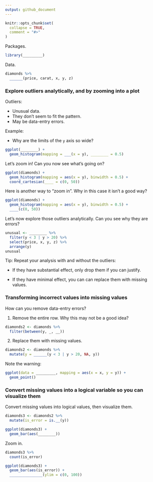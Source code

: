 ```yaml
---
output: github_document
---
```


```r
knitr::opts_chunk$set(
  collapse = TRUE,
  comment = "#>"
)
```

Packages.

```r
library(_________)
```

Data.

```r
diamonds %>% 
  ______(price, carat, x, y, z)
```

### Explore outliers analytically, and by zooming into a plot

Outliers:

* Unusual data.
* They don't seem to fit the pattern.
* May be data-entry errors.

Example:

* Why are the limits of the `y` axis so wide?

```r
ggplot(________) + 
  geom_histogram(mapping = ___(x = y), ________ = 0.5)
```

Let's zoom in! Can you now see what's going on?

```r
ggplot(diamonds) + 
  geom_histogram(mapping = aes(x = y), binwidth = 0.5) +
  coord_cartesian(____ = c(0, 50))
```

Here is another way to "zoom in". Why in this case it isn't a good way?

```r
ggplot(diamonds) + 
  geom_histogram(mapping = aes(x = y), binwidth = 0.5) +
  ____(c(0, 50))
```

Let's now explore those outliers analytically. Can you see why they are errors?

```r
unusual <- ________ %>% 
  filter(y < 3 | y > 20) %>% 
  select(price, x, y, z) %>%
  arrange(y)
unusual
```

Tip: Repeat your analysis with and without the outliers:

* If they have substantial effect, only drop them if you can justify.

* If they have minimal effect, you can can replace them with missing values.

### Transforming incorrect values into missing values

How can you remove data-entry errors?

1. Remove the entire row. Why this may not be a good idea?

```r
diamonds2 <- diamonds %>% 
  filter(between(y, _, __))
```

2. Replace them with missing values.

```r
diamonds2 <- diamonds %>% 
  mutate(y = ______(y < 3 | y > 20, NA, y))
```

Note the warning:

```r
ggplot(data = _________, mapping = aes(x = x, y = y)) + 
  geom_point()
```

### Convert missing values into a logical variable so you can visualize them

Convert missing values into logical values, then visualize them.

```r
diamonds3 <- diamonds2 %>% 
  mutate(is_error = is.__(y))

ggplot(diamonds3) +
  geom_bar(aes(________))
```

Zoom in.

```r
diamonds3 %>% 
  count(is_error)

ggplot(diamonds3) +
  geom_bar(aes(is_error)) +
  _______________(ylim = c(0, 100))
```
